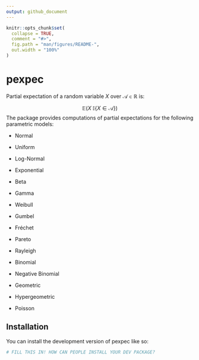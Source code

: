 ```yaml
---
output: github_document
---
```


<!-- README.md is generated from README.Rmd. Please edit that file -->

```r
knitr::opts_chunk$set(
  collapse = TRUE,
  comment = "#>",
  fig.path = "man/figures/README-",
  out.width = "100%"
)
```

# pexpec

<!-- badges: start -->

<!-- badges: end -->

Partial expectation of a random variable $X$ over $\mathcal{A} \in \mathbb{R}$ is:

$$
\mathbb{E}(X \ \mathbb{I}\{X \in \mathcal{A}\})
$$The package provides computations of partial expectations for the following parametric models:

-   Normal

-   Uniform

-   Log-Normal

-   Exponential

-   Beta

-   Gamma

-   Weibull

-   Gumbel

-   Fréchet

-   Pareto

-   Rayleigh

-   Binomial

-   Negative Binomial

-   Geometric

-   Hypergeometric

-   Poisson

## Installation

You can install the development version of pexpec like so:

``` r
# FILL THIS IN! HOW CAN PEOPLE INSTALL YOUR DEV PACKAGE?
```
